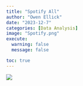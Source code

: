 ```yaml
---
title: "Spotify All"
author: "Owen Ellick"
date: "2023-12-7"
categories: [Data Analysis]
image: "Spotify.png"
execute: 
  warning: false
  message: false

toc: true
---
```

![](Spotify.png)